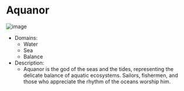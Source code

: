 # Aquanor
![image](/assets/gods/Aquanor.webp)

- Domains:
    - Water
    - Sea
    - Balance
- Description:
    - Aquanor is the god of the seas and the tides, representing the delicate balance of aquatic ecosystems. Sailors, fishermen, and those who appreciate the rhythm of the oceans worship him.
